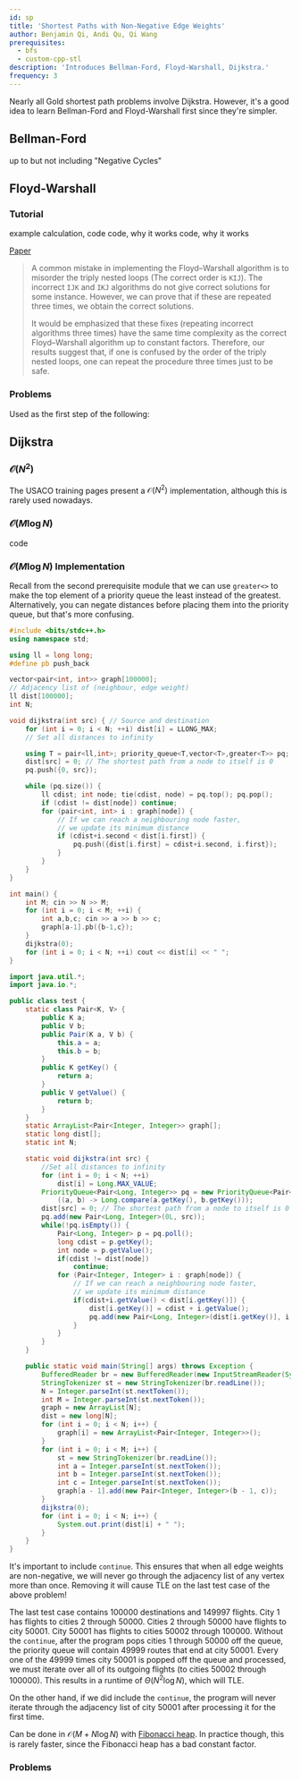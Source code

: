 ```yaml
---
id: sp
title: 'Shortest Paths with Non-Negative Edge Weights'
author: Benjamin Qi, Andi Qu, Qi Wang
prerequisites:
  - bfs
  - custom-cpp-stl
description: 'Introduces Bellman-Ford, Floyd-Warshall, Dijkstra.'
frequency: 3
---
```




<!-- 	new Problem(
		'COCI',
		'2009 - Gremlini',
		'https://hsin.hr/coci/archive/2009_2010/contest6_tasks.pdf',
		'Hard',
		false,
		['APSP', 'DP'],
		''
	),
-->

Nearly all Gold shortest path problems involve Dijkstra. However, it's a good idea to learn Bellman-Ford and Floyd-Warshall first since they're simpler.

## Bellman-Ford

<Resources>
	<Resource source="CPH" title="13.1 - Bellman-Ford">
		up to but not including "Negative Cycles"
	</Resource>
</Resources>

## Floyd-Warshall

<!-- All Pairs Shortest Path (APSP) -->

<FocusProblem problem={problems.apspSam[0]} />

### Tutorial

<Resources>
	<Resource source="CPH" title="13.3 - Floyd-Warshall" starred>
		example calculation, code
	</Resource>
	<Resource
		source="cp-algo"
		title="Floyd-Warshall"
		url="graph/all-pair-shortest-path-floyd-warshall.html"
		starred
	>
		code, why it works
	</Resource>
	<Resource source="PAPS" title="12.3.3 - Floyd-Warshall">
		code, why it works
	</Resource>
	<Resource source="CP2" title="4.5 - All-Pairs Shortest Paths"></Resource>
</Resources>

<Optional title="Incorrect Floyd-Warshall">

[Paper](https://arxiv.org/pdf/1904.01210.pdf)

> A common mistake in implementing the Floyd–Warshall algorithm is to misorder the triply nested loops (The correct order is `KIJ`). The incorrect `IJK` and `IKJ` algorithms do not give correct solutions for some instance. However, we can prove that if these are repeated three times, we obtain the correct solutions.
>
> It would be emphasized that these fixes (repeating incorrect algorithms three times) have the same time complexity as the correct Floyd–Warshall algorithm up to constant factors. Therefore, our results suggest that, if one is confused by the order of the triply nested loops, one can repeat the procedure three times just to be safe.

</Optional>

### Problems

Used as the first step of the following:

<Problems problems={problems.apsp} />

## Dijkstra

<FocusProblem problem={problems.sample[0]} />

### $\mathcal{O}(N^2)$

The USACO training pages present a $\mathcal{O}(N^2)$ implementation, although this is rarely used nowadays.

<Resources>
	<Resource
		source="cp-algo"
		title="Dijkstra (Dense Graphs)"
		url="graph/dijkstra.html"
	></Resource>
</Resources>

### $\mathcal{O}(M\log N)$

<Resources>
	<Resource source="CPH" title="13.2 - Dijkstra" starred>
		code
	</Resource>
	<Resource
		source="cp-algo"
		title="Dijkstra (Sparse Graphs)"
		url="graph/dijkstra_sparse.html"
	></Resource>
	<Resource
		source="CPC"
		title="8 - Shortest Paths"
		url="08_graphs_2"
	></Resource>
	<Resource source="CP2" title="4.4.3 - SSSP on Weighted Graph"></Resource>
</Resources>

### $\mathcal{O}(M\log N)$ Implementation

<Resources>
	<Resource
		source="Benq"
		title="Dijkstra"
		url="https://github.com/bqi343/USACO/blob/master/Implementations/content/graphs%20(12)/Basics/Dijkstra%20(7.3).h"
	/>
</Resources>

<LanguageSection>

<CPPSection>

Recall from the second prerequisite module that we can use `greater<>` to make the top element of a priority queue the least instead of the greatest. Alternatively, you can negate distances before placing them into the priority queue, but that's more confusing.

```cpp
#include <bits/stdc++.h>
using namespace std;

using ll = long long;
#define pb push_back

vector<pair<int, int>> graph[100000];
// Adjacency list of (neighbour, edge weight)
ll dist[100000];
int N;

void dijkstra(int src) { // Source and destination
	for (int i = 0; i < N; ++i) dist[i] = LLONG_MAX;
	// Set all distances to infinity

	using T = pair<ll,int>; priority_queue<T,vector<T>,greater<T>> pq;
	dist[src] = 0; // The shortest path from a node to itself is 0
	pq.push({0, src});

	while (pq.size()) {
		ll cdist; int node; tie(cdist, node) = pq.top(); pq.pop();
		if (cdist != dist[node]) continue;
		for (pair<int, int> i : graph[node]) {
			// If we can reach a neighbouring node faster,
			// we update its minimum distance
			if (cdist+i.second < dist[i.first]) {
				pq.push({dist[i.first] = cdist+i.second, i.first});
			}
		}
	}
}

int main() {
	int M; cin >> N >> M;
	for (int i = 0; i < M; ++i) {
		int a,b,c; cin >> a >> b >> c;
		graph[a-1].pb({b-1,c});
	}
	dijkstra(0);
	for (int i = 0; i < N; ++i) cout << dist[i] << " ";
}
```

</CPPSection>

<JavaSection>

```java
import java.util.*;
import java.io.*;

public class test {
	static class Pair<K, V> {
		public K a;
		public V b;
		public Pair(K a, V b) {
			this.a = a;
			this.b = b;
		}
		public K getKey() {
			return a;
		}
		public V getValue() {
			return b;
		}
	}
	static ArrayList<Pair<Integer, Integer>> graph[];
	static long dist[];
	static int N;

	static void dijkstra(int src) {
		//Set all distances to infinity
		for (int i = 0; i < N; ++i)
			dist[i] = Long.MAX_VALUE;
		PriorityQueue<Pair<Long, Integer>> pq = new PriorityQueue<Pair<Long, Integer>>
			((a, b) -> Long.compare(a.getKey(), b.getKey()));
		dist[src] = 0; // The shortest path from a node to itself is 0
		pq.add(new Pair<Long, Integer>(0L, src));
		while(!pq.isEmpty()) {
			Pair<Long, Integer> p = pq.poll();
			long cdist = p.getKey();
			int node = p.getValue();
			if(cdist != dist[node])
				continue;
			for (Pair<Integer, Integer> i : graph[node]) {
				// If we can reach a neighbouring node faster,
				// we update its minimum distance
				if(cdist+i.getValue() < dist[i.getKey()]) {
					dist[i.getKey()] = cdist + i.getValue();
					pq.add(new Pair<Long, Integer>(dist[i.getKey()], i.getKey()));
				}
			}
		}
	}

	public static void main(String[] args) throws Exception {
		BufferedReader br = new BufferedReader(new InputStreamReader(System.in));
		StringTokenizer st = new StringTokenizer(br.readLine());
		N = Integer.parseInt(st.nextToken());
		int M = Integer.parseInt(st.nextToken());
		graph = new ArrayList[N];
		dist = new long[N];
		for (int i = 0; i < N; i++) {
			graph[i] = new ArrayList<Pair<Integer, Integer>>();
		}
		for (int i = 0; i < M; i++) {
			st = new StringTokenizer(br.readLine());
			int a = Integer.parseInt(st.nextToken());
			int b = Integer.parseInt(st.nextToken());
			int c = Integer.parseInt(st.nextToken());
			graph[a - 1].add(new Pair<Integer, Integer>(b - 1, c));
		}
		dijkstra(0);
		for (int i = 0; i < N; i++) {
			System.out.print(dist[i] + " ");
		}
	}
}
```

</JavaSection>

</LanguageSection>

<Warning>

It's important to include `continue`. This ensures that when all edge weights are non-negative, we will never go through the adjacency list of any vertex more than once. Removing it will cause TLE on the last test case of the above problem!

The last test case contains 100000 destinations and 149997 flights. City 1 has flights to cities 2 through 50000. Cities 2 through 50000 have flights to city 50001. City 50001 has flights to cities 50002 through 100000. Without the `continue`, after the program pops cities 1 through 50000 off the queue, the priority queue will contain 49999 routes that end at city 50001. Every one of the 49999 times city 50001 is popped off the queue and processed, we must iterate over all of its outgoing flights (to cities 50002 through 100000). This results in a runtime of $\Theta(N^2\log N)$, which will TLE.

On the other hand, if we did include the `continue`, the program will never iterate through the adjacency list of city 50001 after processing it for the first time.

</Warning>

<Optional title="Faster Dijkstra">

Can be done in $\mathcal{O}(M+N\log N)$ with [Fibonacci heap](https://en.wikipedia.org/wiki/Fibonacci_heap). In practice though, this is rarely faster, since the Fibonacci heap has a bad constant factor.

</Optional>

### Problems

<Problems problems={problems.dijk} />

